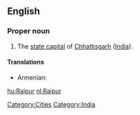 ==English==
{{wikipedia}}

===Proper noun===
{{en-proper noun}}

# The [[state capital]] of [[Chhattisgarh]] ([[India]]).

====Translations====
{{trans-top|capital of Chhattisgarh}}
* Armenian: {{t-|hy|Ռայպուր|tr=Ṙaypur}}
{{trans-mid}}
{{trans-bottom}}

[[Category:Cities]]
[[Category:India]]

[[hu:Raipur]]
[[nl:Raipur]]